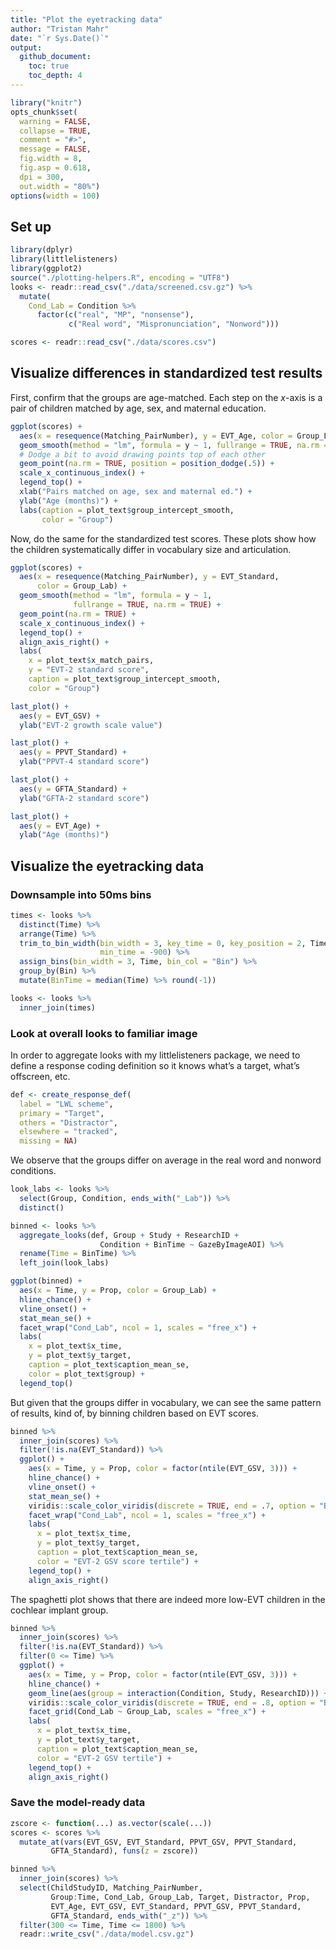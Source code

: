 ```yaml
---
title: "Plot the eyetracking data"
author: "Tristan Mahr"
date: "`r Sys.Date()`"
output: 
  github_document:
    toc: true
    toc_depth: 4
---
```


```r
library("knitr")
opts_chunk$set(
  warning = FALSE,
  collapse = TRUE, 
  comment = "#>", 
  message = FALSE,
  fig.width = 8,
  fig.asp = 0.618,
  dpi = 300,
  out.width = "80%")
options(width = 100)

```

## Set up

```r
library(dplyr)
library(littlelisteners)
library(ggplot2)
source("./plotting-helpers.R", encoding = "UTF8")
looks <- readr::read_csv("./data/screened.csv.gz") %>% 
  mutate(
    Cond_Lab = Condition %>% 
      factor(c("real", "MP", "nonsense"),
             c("Real word", "Mispronunciation", "Nonword")))

scores <- readr::read_csv("./data/scores.csv")
```

## Visualize differences in standardized test results

First, confirm that the groups are age-matched. Each step on the _x_-axis
is a pair of children matched by age, sex, and maternal education.

```r
ggplot(scores) +
  aes(x = resequence(Matching_PairNumber), y = EVT_Age, color = Group_Lab) +
  geom_smooth(method = "lm", formula = y ~ 1, fullrange = TRUE, na.rm = TRUE) +
  # Dodge a bit to avoid drawing points top of each other
  geom_point(na.rm = TRUE, position = position_dodge(.5)) + 
  scale_x_continuous_index() +
  legend_top() + 
  xlab("Pairs matched on age, sex and maternal ed.") +
  ylab("Age (months)") + 
  labs(caption = plot_text$group_intercept_smooth,
       color = "Group")
```

Now, do the same for the standardized test scores. These plots show how the
children systematically differ in vocabulary size and articulation.

```r
ggplot(scores) +
  aes(x = resequence(Matching_PairNumber), y = EVT_Standard, 
      color = Group_Lab) +
  geom_smooth(method = "lm", formula = y ~ 1, 
              fullrange = TRUE, na.rm = TRUE) +
  geom_point(na.rm = TRUE) + 
  scale_x_continuous_index() +
  legend_top() + 
  align_axis_right() +
  labs(
    x = plot_text$x_match_pairs,
    y = "EVT-2 standard score",
    caption = plot_text$group_intercept_smooth,
    color = "Group")

last_plot() + 
  aes(y = EVT_GSV) + 
  ylab("EVT-2 growth scale value")

last_plot() + 
  aes(y = PPVT_Standard) + 
  ylab("PPVT-4 standard score")

last_plot() + 
  aes(y = GFTA_Standard) + 
  ylab("GFTA-2 standard score")

last_plot() + 
  aes(y = EVT_Age) + 
  ylab("Age (months)")
```

## Visualize the eyetracking data 

### Downsample into 50ms bins

```r
times <- looks %>% 
  distinct(Time) %>% 
  arrange(Time) %>% 
  trim_to_bin_width(bin_width = 3, key_time = 0, key_position = 2, Time,
                    min_time = -900) %>% 
  assign_bins(bin_width = 3, Time, bin_col = "Bin") %>% 
  group_by(Bin) %>% 
  mutate(BinTime = median(Time) %>% round(-1))

looks <- looks %>% 
  inner_join(times)
```

### Look at overall looks to familiar image

In order to aggregate looks with my littlelisteners package, we need to define 
a response coding definition so it knows what's a target, what's offscreen, etc.

```r
def <- create_response_def(
  label = "LWL scheme",
  primary = "Target",
  others = "Distractor",
  elsewhere = "tracked", 
  missing = NA)
```

We observe that the groups differ on average in the real word and nonword
conditions.

```r
look_labs <- looks %>% 
  select(Group, Condition, ends_with("_Lab")) %>% 
  distinct()

binned <- looks %>% 
  aggregate_looks(def, Group + Study + ResearchID + 
                    Condition + BinTime ~ GazeByImageAOI) %>% 
  rename(Time = BinTime) %>% 
  left_join(look_labs)

ggplot(binned) + 
  aes(x = Time, y = Prop, color = Group_Lab) + 
  hline_chance() +
  vline_onset() +
  stat_mean_se() + 
  facet_wrap("Cond_Lab", ncol = 1, scales = "free_x") + 
  labs(
    x = plot_text$x_time, 
    y = plot_text$y_target, 
    caption = plot_text$caption_mean_se,
    color = plot_text$group) + 
  legend_top()
```

But given that the groups differ in vocabulary, we can see the same pattern of
results, kind of, by binning children based on EVT scores.

```r
binned %>% 
  inner_join(scores) %>% 
  filter(!is.na(EVT_Standard)) %>% 
  ggplot() + 
    aes(x = Time, y = Prop, color = factor(ntile(EVT_GSV, 3))) + 
    hline_chance() +
    vline_onset() +
    stat_mean_se() + 
    viridis::scale_color_viridis(discrete = TRUE, end = .7, option = "B") +
    facet_wrap("Cond_Lab", ncol = 1, scales = "free_x") + 
    labs(
      x = plot_text$x_time, 
      y = plot_text$y_target, 
      caption = plot_text$caption_mean_se,
      color = "EVT-2 GSV score tertile") + 
    legend_top() + 
    align_axis_right()
```

The spaghetti plot shows that there are indeed more low-EVT children in the
cochlear implant group.

```r
binned %>% 
  inner_join(scores) %>% 
  filter(!is.na(EVT_Standard)) %>% 
  filter(0 <= Time) %>% 
  ggplot() + 
    aes(x = Time, y = Prop, color = factor(ntile(EVT_GSV, 3))) + 
    hline_chance() +
    geom_line(aes(group = interaction(Condition, Study, ResearchID))) + 
    viridis::scale_color_viridis(discrete = TRUE, end = .8, option = "B") +
    facet_grid(Cond_Lab ~ Group_Lab, scales = "free_x") + 
    labs(
      x = plot_text$x_time, 
      y = plot_text$y_target, 
      caption = plot_text$caption_mean_se,
      color = "EVT-2 GSV tertile") + 
    legend_top() + 
    align_axis_right()
```


### Save the model-ready data

```r
zscore <- function(...) as.vector(scale(...))
scores <- scores %>%
  mutate_at(vars(EVT_GSV, EVT_Standard, PPVT_GSV, PPVT_Standard,
         GFTA_Standard), funs(z = zscore))

binned %>% 
  inner_join(scores) %>% 
  select(ChildStudyID, Matching_PairNumber,
         Group:Time, Cond_Lab, Group_Lab, Target, Distractor, Prop,
         EVT_Age, EVT_GSV, EVT_Standard, PPVT_GSV, PPVT_Standard,
         GFTA_Standard, ends_with("_z")) %>% 
  filter(300 <= Time, Time <= 1800) %>% 
  readr::write_csv("./data/model.csv.gz")
```


